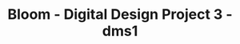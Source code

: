 ---
key: 3
href: "https://youtu.be/qyhbUdwy32Q?si=US8ehsdNqm1RW7KO"
title: "Bloom - Digital Design Project 3 - dms1"
publishedAt: "2025-01-08"
images:
  - "/images/projects/project-01/video-04.mp4"
summary: "My 3D Digital Environment. Made with Unity."

---